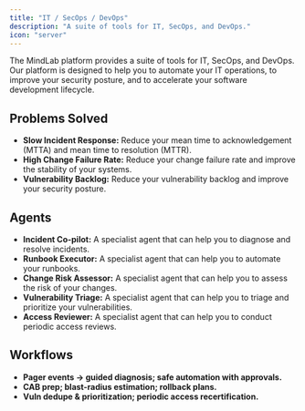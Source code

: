 ```yaml
---
title: "IT / SecOps / DevOps"
description: "A suite of tools for IT, SecOps, and DevOps."
icon: "server"
---
```


The MindLab platform provides a suite of tools for IT, SecOps, and DevOps. Our platform is designed to help you to automate your IT operations, to improve your security posture, and to accelerate your software development lifecycle.

## Problems Solved

-   **Slow Incident Response:** Reduce your mean time to acknowledgement (MTTA) and mean time to resolution (MTTR).
-   **High Change Failure Rate:** Reduce your change failure rate and improve the stability of your systems.
-   **Vulnerability Backlog:** Reduce your vulnerability backlog and improve your security posture.

## Agents

-   **Incident Co-pilot:** A specialist agent that can help you to diagnose and resolve incidents.
-   **Runbook Executor:** A specialist agent that can help you to automate your runbooks.
-   **Change Risk Assessor:** A specialist agent that can help you to assess the risk of your changes.
-   **Vulnerability Triage:** A specialist agent that can help you to triage and prioritize your vulnerabilities.
-   **Access Reviewer:** A specialist agent that can help you to conduct periodic access reviews.

## Workflows

-   **Pager events → guided diagnosis; safe automation with approvals.**
-   **CAB prep; blast-radius estimation; rollback plans.**
-   **Vuln dedupe & prioritization; periodic access recertification.**